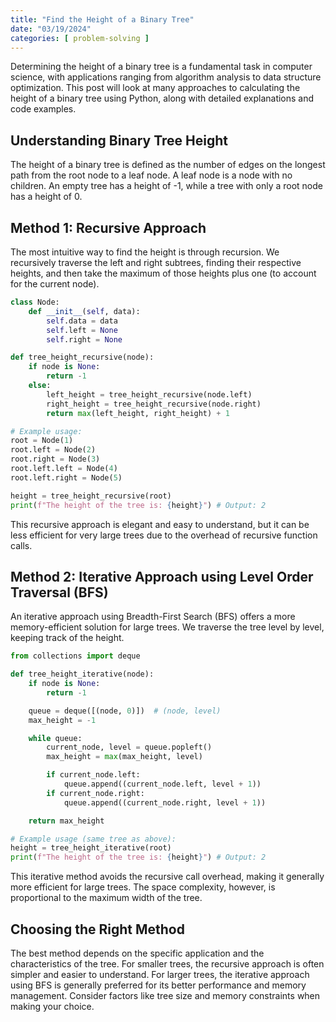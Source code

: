 ```yaml
---
title: "Find the Height of a Binary Tree"
date: "03/19/2024"
categories: [ problem-solving ]
---
```


Determining the height of a binary tree is a fundamental task in computer science, with applications ranging from algorithm analysis to data structure optimization.  This post will look at many approaches to calculating the height of a binary tree using Python, along with detailed explanations and code examples.

## Understanding Binary Tree Height

The height of a binary tree is defined as the number of edges on the longest path from the root node to a leaf node.  A leaf node is a node with no children.  An empty tree has a height of -1, while a tree with only a root node has a height of 0.

## Method 1: Recursive Approach

The most intuitive way to find the height is through recursion.  We recursively traverse the left and right subtrees, finding their respective heights, and then take the maximum of those heights plus one (to account for the current node).

```python
class Node:
    def __init__(self, data):
        self.data = data
        self.left = None
        self.right = None

def tree_height_recursive(node):
    if node is None:
        return -1
    else:
        left_height = tree_height_recursive(node.left)
        right_height = tree_height_recursive(node.right)
        return max(left_height, right_height) + 1

# Example usage:
root = Node(1)
root.left = Node(2)
root.right = Node(3)
root.left.left = Node(4)
root.left.right = Node(5)

height = tree_height_recursive(root)
print(f"The height of the tree is: {height}") # Output: 2
```

This recursive approach is elegant and easy to understand, but it can be less efficient for very large trees due to the overhead of recursive function calls.


## Method 2: Iterative Approach using Level Order Traversal (BFS)

An iterative approach using Breadth-First Search (BFS) offers a more memory-efficient solution for large trees.  We traverse the tree level by level, keeping track of the height.

```python
from collections import deque

def tree_height_iterative(node):
    if node is None:
        return -1

    queue = deque([(node, 0)])  # (node, level)
    max_height = -1

    while queue:
        current_node, level = queue.popleft()
        max_height = max(max_height, level)

        if current_node.left:
            queue.append((current_node.left, level + 1))
        if current_node.right:
            queue.append((current_node.right, level + 1))

    return max_height

# Example usage (same tree as above):
height = tree_height_iterative(root)
print(f"The height of the tree is: {height}") # Output: 2
```

This iterative method avoids the recursive call overhead, making it generally more efficient for large trees.  The space complexity, however, is proportional to the maximum width of the tree.


## Choosing the Right Method

The best method depends on the specific application and the characteristics of the tree. For smaller trees, the recursive approach is often simpler and easier to understand.  For larger trees, the iterative approach using BFS is generally preferred for its better performance and memory management.  Consider factors like tree size and memory constraints when making your choice.

